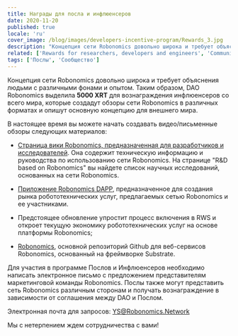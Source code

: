 ```yaml
---
title: Награды для посла и инфлюенсеров
date: 2020-11-20
published: true
locale: 'ru'
cover_image: /blog/images/developers-incentive-program/Rewards_3.jpg
description: "Концепция сети Robonomics довольно широка и требует объяснения людьми с различными фонами и опытом. Таким образом, DAO Robonomics выделила 5000 XRT для вознаграждения инфлюенсеров со всего мира, которые создадут обзоры сети Robonomics в различных форматах и опишут основную концепцию для внешнего мира."
related: ['Rewards for researchers, developers and engineers', 'Community incentive program']
tags: ['Послы', 'Сообщество']
---
```


Концепция сети Robonomics довольно широка и требует объяснения людьми с различными фонами и опытом. Таким образом, DAO Robonomics выделила **5000 XRT** для вознаграждения инфлюенсеров со всего мира, которые создадут обзоры сети Robonomics в различных форматах и опишут основную концепцию для внешнего мира.

В настоящее время вы можете начать создавать видео/письменные обзоры следующих материалов:

* [Страница вики Robonomics, предназначенная для разработчиков и исследователей](https://wiki.robonomics.network/docs/r-and-d-based-on-robonomics-network/). Она содержит техническую информацию и руководства по использованию сети Robonomics. 
На странице "R&D based on Robonomics" вы найдете список научных исследований, основанных на сети Robonomics.

* [Приложение Robonomics DAPP](https://robonomics.app/#/), предназначенное для создания рынка робототехнических услуг, предлагаемых сетью Robonomics и ее участниками.

* Предстоящее обновление упростит процесс включения в RWS и откроет текущую экономику робототехнических услуг на основе платформы Robonomics;

* [Robonomics](https://github.com/airalab/robonomics), основной репозиторий Github для веб-сервисов Robonomics, основанный на фреймворке Substrate.


Для участия в программе Послов и Инфлюенсеров необходимо написать электронное письмо с предложением представителям маркетинговой команды Robonomics.
Послы также могут представить сеть Robonomics различным сторонам и получать вознаграждение в зависимости от соглашения между DAO и Послом.

Электронная почта для запросов:
YS@Robonomics.Network

Мы с нетерпением ждем сотрудничества с вами!